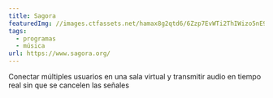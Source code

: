 ```yaml
---
title: Sagora
featuredImg: //images.ctfassets.net/hamax8g2qtd6/6Zzp7EvWTi2ThIWizo5nE9/e9cacc0ae9094661643d4cb4a2abd86f/unnamed.jpg
tags:
  - programas
  - música
url: https://www.sagora.org/
---
```


Conectar múltiples usuarios en una sala virtual y transmitir audio en tiempo real sin que se cancelen las señales
